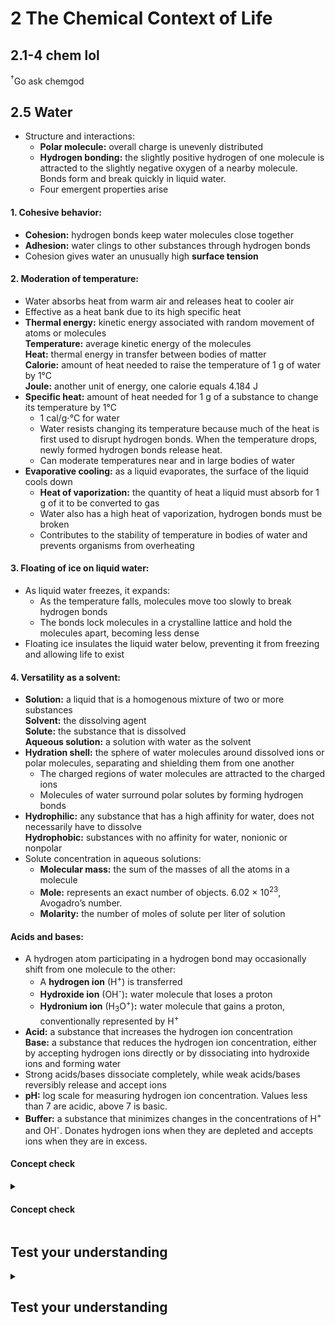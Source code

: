 # **2** The Chemical Context of Life {#chem}

## **2.1-4** chem lol
<a class="footref">^&dagger;^</a><span class="footbody">Go ask chemgod</span>

## **2.5** Water
- Structure and interactions:
    - **Polar molecule:** overall charge is unevenly distributed
    - **Hydrogen bonding:** the slightly positive hydrogen of one molecule is attracted to the slightly negative oxygen of a nearby molecule. Bonds form and break quickly in liquid water.
    - Four emergent properties arise

#### 1. Cohesive behavior:
- **Cohesion:** hydrogen bonds keep water molecules close together
- **Adhesion:** water clings to other substances through hydrogen bonds
- Cohesion gives water an unusually high **surface tension**

#### 2. Moderation of temperature:
- Water absorbs heat from warm air and releases heat to cooler air
- Effective as a heat bank due to its high specific heat
- **Thermal energy:** kinetic energy associated with random movement of atoms or molecules  
    **Temperature:** average kinetic energy of the molecules  
    **Heat:** thermal energy in transfer between bodies of matter  
    **Calorie:** amount of heat needed to raise the temperature of 1 g of water by 1&deg;C  
    **Joule:** another unit of energy, one calorie equals 4.184 J
- **Specific heat:** amount of heat needed for 1 g of a substance to change its temperature by 1&deg;C
    - 1 cal/g$\cdot$&deg;C for water
    - Water resists changing its temperature because much of the heat is first used to disrupt hydrogen bonds. When the temperature drops, newly formed hydrogen bonds release heat.
    - Can moderate temperatures near and in large bodies of water
- **Evaporative cooling:** as a liquid evaporates, the surface of the liquid cools down
    - **Heat of vaporization:** the quantity of heat a liquid must absorb for 1 g of it to be converted to gas
    - Water also has a high heat of vaporization, hydrogen bonds must be broken
    - Contributes to the stability of temperature in bodies of water and prevents organisms from overheating

#### 3. Floating of ice on liquid water:
- As liquid water freezes, it expands:
    - As the temperature falls, molecules move too slowly to break hydrogen bonds
    - The bonds lock molecules in a crystalline lattice and hold the molecules apart, becoming less dense
- Floating ice insulates the liquid water below, preventing it from freezing and allowing life to exist

#### 4. Versatility as a solvent:
- **Solution:** a liquid that is a homogenous mixture of two or more substances  
    **Solvent:** the dissolving agent  
    **Solute:** the substance that is dissolved  
    **Aqueous solution:** a solution with water as the solvent
- **Hydration shell:** the sphere of water molecules around dissolved ions or polar molecules, separating and shielding them from one another
    - The charged regions of water molecules are attracted to the charged ions
    - Molecules of water surround polar solutes by forming hydrogen bonds
- **Hydrophilic:** any substance that has a high affinity for water, does not necessarily have to dissolve  
    **Hydrophobic:** substances with no affinity for water, nonionic or nonpolar
- Solute concentration in aqueous solutions:
    - **Molecular mass:** the sum of the masses of all the atoms in a molecule
    - **Mole:** represents an exact number of objects. 6.02 $\times$ 10^23^, Avogadro's number.
    - **Molarity:** the number of moles of solute per liter of solution

#### Acids and bases:
- A hydrogen atom participating in a hydrogen bond may occasionally shift from one molecule to the other:
    - A **hydrogen ion** (H^+^) is transferred
    - **Hydroxide ion** (OH^-^)**:** water molecule that loses a proton
    - **Hydronium ion** (H~3~O^+^)**:** water molecule that gains a proton, conventionally represented by H^+^
- **Acid:** a substance that increases the hydrogen ion concentration  
    **Base:** a substance that reduces the hydrogen ion concentration, either by accepting hydrogen ions directly or by dissociating into hydroxide ions and forming water
- Strong acids/bases dissociate completely, while weak acids/bases reversibly release and accept ions
- **pH:** log scale for measuring hydrogen ion concentration. Values less than 7 are acidic, above 7 is basic.
- **Buffer:** a substance that minimizes changes in the concentrations of H^+^ and OH^-^. Donates hydrogen ions when they are depleted and accepts ions when they are in excess.

#### Concept check {.review}
<details>
<summary><h4>Concept check</h4></summary>

1. Describe how properties of water contribute to the upward movement of water in a tree.
    <blockquote class="spoiler">
    <p>Hydrogen bonds hold neighboring water molecules together. This cohesion helps the chain of water molecules move upward against gravity in water-conducting cells as water evaporates from the leaves. Adhesion between water molecules and the walls of the water-conducting cells also helps counter gravity.</p>
    </blockquote>

2. How can the freezing of water crack boulders?
    <blockquote class="spoiler">
    <p>As water freezes, it expands because water molecules move farther apart in forming ice crystals. When there is water in a crevice of a boulder, expansion due to freezing may crack the boulder.</p>
    </blockquote>

3. The concentration of the appetite-regulating hormone ghrelin is about 1.3 $\times$ 10^–10^ _M_ in a fasting person. How many molecules of ghrelin are in 1 L of blood?
    <blockquote class="spoiler">
    <p>A liter of blood would contain 7.8 $\times$ 10^13^ molecules of ghrelin (1.3 $\times$ 10^–10^ moles per liter $\times$ 6.02 $\times$ 10^23^ molecules per mole).</p>
    </blockquote>

4. Compared with a basic solution at pH 9, the same volume of an acidic solution at pH 4 has ___ times as many hydrogen ions (H^+^).
    <blockquote class="spoiler">
    <p>10^5^</p>
    </blockquote>

5. What would be the effect on the properties of the water molecule if oxygen and hydrogen had equal electronegativity?
    <blockquote class="spoiler">
    <p>The covalent bonds of water molecules would not be polar, and water molecules would not form hydrogen bonds with each other.</p>
    </blockquote>

</details>

## Test your understanding {#test02 .review}
<details>
<summary><h2>Test your understanding</h2></summary>

1. The reactivity of an atom arises from
    a. <span class="choice">the average distance of the outermost electron shell from the nucleus.</span> <span class="check">&cross;</span>
    b. <span class="choice">the existence of unpaired electrons in the valence shell.</span> <span class="check">&check;</span>
    c. <span class="choice">the sum of the potential energies of all the electron shells.</span> <span class="check">&cross;</span>
    d. <span class="choice">the potential energy of the valence shell.</span> <span class="check">&cross;</span>
    e. <span class="choice">the energy differences between the electron shells.</span> <span class="check">&cross;</span>

2. Which of the following statements correctly describes any chemical reaction that has reached equilibrium?
    a. <span class="choice">The concentrations of products and reactants are equal.</span> <span class="check">&cross;</span>
    b. <span class="choice">The reaction is now irreversible.</span> <span class="check">&cross;</span>
    c. <span class="choice">Both forward and reverse reactions have halted.</span> <span class="check">&cross;</span>
    d. <span class="choice">The rates of the forward and reverse reactions are equal.</span> <span class="check">&check;</span>
    e. <span class="choice">No reactants remain.</span> <span class="check">&cross;</span>

3. Many mammals control their body temperature by sweating. Which property of water is most directly responsible for the ability of sweat to lower body temperature?
    a. <span class="choice">water’s change in density when it condenses</span> <span class="check">&cross;</span>
    b. <span class="choice">water’s ability to dissolve molecules in the air</span> <span class="check">&cross;</span>
    c. <span class="choice">the release of heat by the formation of hydrogen bonds</span> <span class="check">&cross;</span>
    d. <span class="choice">the absorption of heat by the breaking of hydrogen bonds</span> <span class="check">&check;</span>
    e. <span class="choice">water’s high surface tension</span> <span class="check">&cross;</span>

4. We can be sure that a mole of table sugar and a mole of vitamin C are equal in their
    a. <span class="choice">mass in daltons.</span> <span class="check">&cross;</span>
    b. <span class="choice">mass in grams.</span> <span class="check">&check;</span>
    c. <span class="choice">volume.</span> <span class="check">&cross;</span>
    d. <span class="choice">number of atoms.</span> <span class="check">&cross;</span>
    e. <span class="choice">number of molecules.</span> <span class="check">&cross;</span>

5. Measurements show that the pH of a particular lake is 4.0. What is the hydrogen ion concentration of the lake?
    a. <span class="choice">4.0 _M_</span> <span class="check">&cross;</span>
    b. <span class="choice">10^-10^ _M_</span> <span class="check">&cross;</span>
    c. <span class="choice">10^-4^ _M_</span> <span class="check">&check;</span>
    d. <span class="choice">10^4^ _M_</span> <span class="check">&cross;</span>
    e. <span class="choice">4%</span> <span class="check">&cross;</span>

6. The atomic number of sulfur is 16. Sulfur combines with hydrogen by covalent bonding to form a compound, hydrogen sulfide. Based on the number of valence electrons in a sulfur atom, predict the molecular formula of the compound.
    a. <span class="choice">HS</span> <span class="check">&cross;</span>
    b. <span class="choice">HS~2~</span> <span class="check">&cross;</span>
    c. <span class="choice">H~2~S</span> <span class="check">&check;</span>
    d. <span class="choice">H~3~S~2~</span> <span class="check">&cross;</span>
    e. <span class="choice">H~4~S</span> <span class="check">&cross;</span>

7. What coefficients must be placed in the following blanks so that all atoms are accounted for in the products? C~6~H~12~O~6~ &rarr; ___ C~2~H~6~O + ___ CO
~2~
    a. <span class="choice">1; 2</span> <span class="check">&cross;</span>
    b. <span class="choice">3; 1</span> <span class="check">&cross;</span>
    c. <span class="choice">1; 3</span> <span class="check">&cross;</span>
    d. <span class="choice">1; 1</span> <span class="check">&cross;</span>
    e. <span class="choice">2; 2</span> <span class="check">&check;</span>

8. A slice of pizza has 500 kcal. If we could burn the pizza and use all the heat to warm a 50-L container of cold water, what would be the approximate increase in the temperature of the water?
    a. <span class="choice">50&deg;C</span> <span class="check">&cross;</span>
    b. <span class="choice">5&deg;C</span> <span class="check">&cross;</span>
    c. <span class="choice">1&deg;C</span> <span class="check">&cross;</span>
    d. <span class="choice">100&deg;C</span> <span class="check">&cross;</span>
    e. <span class="choice">10&deg;C</span> <span class="check">&check;</span>

</details>

<script src="js/footnotes.js"></script>
